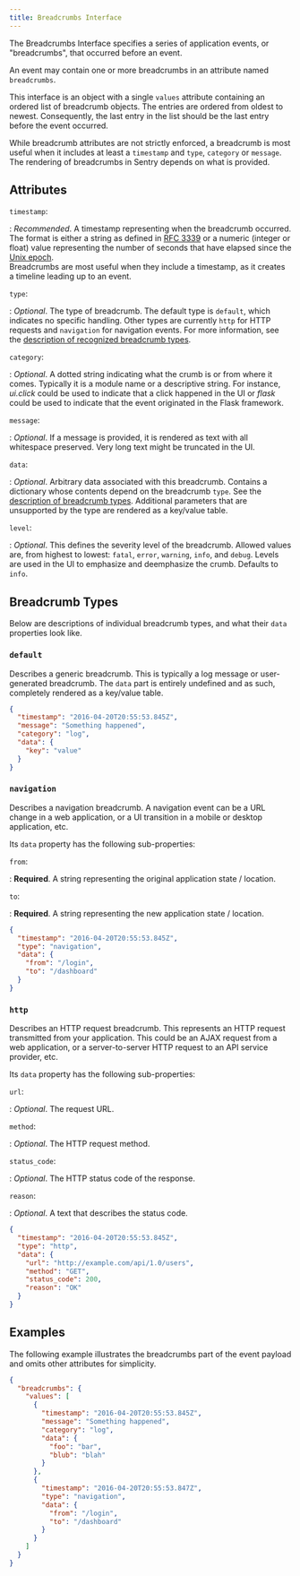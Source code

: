 ```yaml
---
title: Breadcrumbs Interface
---
```


The Breadcrumbs Interface specifies a series of application events, or
"breadcrumbs", that occurred before an event.

An <Link to="/sdk/event-payloads/">event</Link> may contain one or more breadcrumbs in an attribute named `breadcrumbs`.

This interface is an object with a single `values` attribute containing an
ordered list of breadcrumb objects. The entries are ordered from oldest to
newest. Consequently, the last entry in the list should be the last entry before
the event occurred.

While breadcrumb attributes are not strictly enforced, a breadcrumb is most
useful when it includes at least a `timestamp` and `type`, `category` or
`message`. The rendering of breadcrumbs in Sentry depends on what is provided.

## Attributes

`timestamp`:

: _Recommended_. A timestamp representing when the breadcrumb occurred. The
  format is either a string as defined in [RFC
  3339](https://tools.ietf.org/html/rfc3339) or a numeric (integer or float)
  value representing the number of seconds that have elapsed since the [Unix
  epoch](https://en.wikipedia.org/wiki/Unix_time).  
  Breadcrumbs are most useful when they include a timestamp, as it creates a
  timeline leading up to an event.

`type`:

: _Optional_. The type of breadcrumb. The default type is `default`, which
  indicates no specific handling. Other types are currently `http` for HTTP
  requests and `navigation` for navigation events. For more information, see the
  [description of recognized breadcrumb types](#breadcrumb-types).

`category`:

: _Optional_. A dotted string indicating what the crumb is or from where it
  comes. Typically it is a module name or a descriptive string. For instance,
  _ui.click_ could be used to indicate that a click happened in the UI or
  _flask_ could be used to indicate that the event originated in the Flask
  framework.

`message`:

: _Optional_. If a message is provided, it is rendered as text with all
  whitespace preserved. Very long text might be truncated in the UI.

`data`:

: _Optional_. Arbitrary data associated with this breadcrumb. Contains a
  dictionary whose contents depend on the breadcrumb `type`. See the
  [description of breadcrumb types](#breadcrumb-types). Additional parameters
  that are unsupported by the type are rendered as a key/value table.

`level`:

: _Optional_. This defines the severity level of the breadcrumb. Allowed values
  are, from highest to lowest: `fatal`, `error`, `warning`, `info`, and `debug`.
  Levels are used in the UI to emphasize and deemphasize the crumb. Defaults to
  `info`.

## Breadcrumb Types

Below are descriptions of individual breadcrumb types, and what their `data`
properties look like.

### `default`

Describes a generic breadcrumb. This is typically a log message or
user-generated breadcrumb. The `data` part is entirely undefined and as such,
completely rendered as a key/value table.

```json
{
  "timestamp": "2016-04-20T20:55:53.845Z",
  "message": "Something happened",
  "category": "log",
  "data": {
    "key": "value"
  }
}
```

### `navigation`

Describes a navigation breadcrumb. A navigation event can be a URL change in a
web application, or a UI transition in a mobile or desktop application, etc.

Its `data` property has the following sub-properties:

`from`:

: **Required**. A string representing the original application state / location.

`to`:

: **Required**. A string representing the new application state / location.

```json
{
  "timestamp": "2016-04-20T20:55:53.845Z",
  "type": "navigation",
  "data": {
    "from": "/login",
    "to": "/dashboard"
  }
}
```

### `http`

Describes an HTTP request breadcrumb. This represents an HTTP request
transmitted from your application. This could be an AJAX request from a web
application, or a server-to-server HTTP request to an API service provider, etc.

Its `data` property has the following sub-properties:

`url`:

: _Optional_. The request URL.

`method`:

: _Optional_. The HTTP request method.

`status_code`:

: _Optional_. The HTTP status code of the response.

`reason`:

: _Optional_. A text that describes the status code.

```json
{
  "timestamp": "2016-04-20T20:55:53.845Z",
  "type": "http",
  "data": {
    "url": "http://example.com/api/1.0/users",
    "method": "GET",
    "status_code": 200,
    "reason": "OK"
  }
}
```

## Examples

The following example illustrates the breadcrumbs part of the <Link to="/sdk/event-payloads/">event
payload</Link> and omits other attributes for simplicity.

```json
{
  "breadcrumbs": {
    "values": [
      {
        "timestamp": "2016-04-20T20:55:53.845Z",
        "message": "Something happened",
        "category": "log",
        "data": {
          "foo": "bar",
          "blub": "blah"
        }
      },
      {
        "timestamp": "2016-04-20T20:55:53.847Z",
        "type": "navigation",
        "data": {
          "from": "/login",
          "to": "/dashboard"
        }
      }
    ]
  }
}
```
